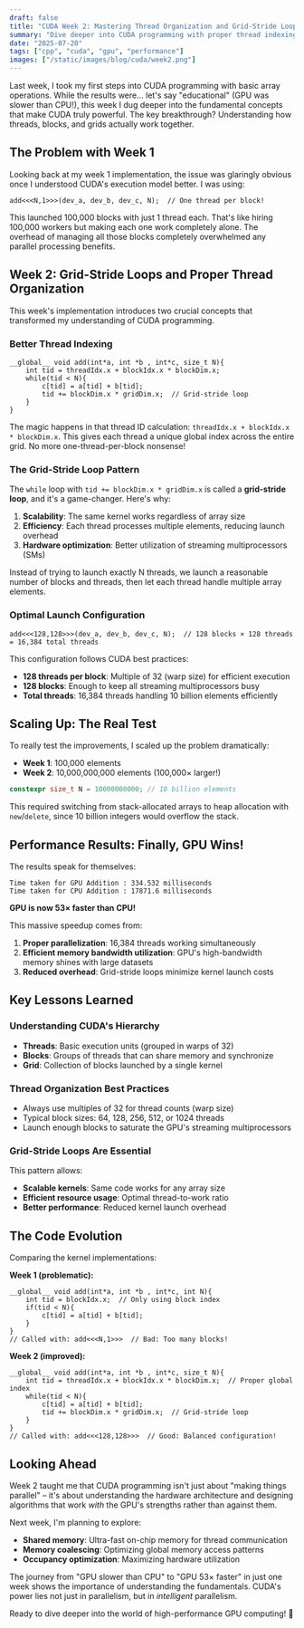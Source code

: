 ```yaml
---
draft: false
title: "CUDA Week 2: Mastering Thread Organization and Grid-Stride Loops"
summary: "Dive deeper into CUDA programming with proper thread indexing, grid-stride loops, and achieving real GPU speedup. Learn why proper thread organization finally makes GPU faster than CPU."
date: "2025-07-20"
tags: ["cpp", "cuda", "gpu", "performance"]
images: ["/static/images/blog/cuda/week2.png"]
---
```


Last week, I took my first steps into CUDA programming with basic array operations. While the results were... let's say "educational" (GPU was slower than CPU!), this week I dug deeper into the fundamental concepts that make CUDA truly powerful. The key breakthrough? Understanding how threads, blocks, and grids actually work together.

## The Problem with Week 1

Looking back at my week 1 implementation, the issue was glaringly obvious once I understood CUDA's execution model better. I was using:

```cuda
add<<<N,1>>>(dev_a, dev_b, dev_c, N);  // One thread per block!
```

This launched 100,000 blocks with just 1 thread each. That's like hiring 100,000 workers but making each one work completely alone. The overhead of managing all those blocks completely overwhelmed any parallel processing benefits.

## Week 2: Grid-Stride Loops and Proper Thread Organization

This week's implementation introduces two crucial concepts that transformed my understanding of CUDA programming.

### Better Thread Indexing

```cuda
__global__ void add(int*a, int *b , int*c, size_t N){
    int tid = threadIdx.x + blockIdx.x * blockDim.x;
    while(tid < N){
        c[tid] = a[tid] + b[tid];
        tid += blockDim.x * gridDim.x;  // Grid-stride loop
    }
}
```

The magic happens in that thread ID calculation: `threadIdx.x + blockIdx.x * blockDim.x`. This gives each thread a unique global index across the entire grid. No more one-thread-per-block nonsense!

### The Grid-Stride Loop Pattern

The `while` loop with `tid += blockDim.x * gridDim.x` is called a **grid-stride loop**, and it's a game-changer. Here's why:

1. **Scalability**: The same kernel works regardless of array size
2. **Efficiency**: Each thread processes multiple elements, reducing launch overhead
3. **Hardware optimization**: Better utilization of streaming multiprocessors (SMs)

Instead of trying to launch exactly N threads, we launch a reasonable number of blocks and threads, then let each thread handle multiple array elements.

### Optimal Launch Configuration

```cuda
add<<<128,128>>>(dev_a, dev_b, dev_c, N);  // 128 blocks × 128 threads = 16,384 total threads
```

This configuration follows CUDA best practices:

- **128 threads per block**: Multiple of 32 (warp size) for efficient execution
- **128 blocks**: Enough to keep all streaming multiprocessors busy
- **Total threads**: 16,384 threads handling 10 billion elements efficiently

## Scaling Up: The Real Test

To really test the improvements, I scaled up the problem dramatically:

- **Week 1**: 100,000 elements
- **Week 2**: 10,000,000,000 elements (100,000× larger!)

```cpp
constexpr size_t N = 10000000000; // 10 billion elements
```

This required switching from stack-allocated arrays to heap allocation with `new`/`delete`, since 10 billion integers would overflow the stack.

## Performance Results: Finally, GPU Wins!

The results speak for themselves:

```
Time taken for GPU Addition : 334.532 milliseconds
Time taken for CPU Addition : 17871.6 milliseconds
```

**GPU is now 53× faster than CPU!**

This massive speedup comes from:

1. **Proper parallelization**: 16,384 threads working simultaneously
2. **Efficient memory bandwidth utilization**: GPU's high-bandwidth memory shines with large datasets
3. **Reduced overhead**: Grid-stride loops minimize kernel launch costs

## Key Lessons Learned

### Understanding CUDA's Hierarchy

- **Threads**: Basic execution units (grouped in warps of 32)
- **Blocks**: Groups of threads that can share memory and synchronize
- **Grid**: Collection of blocks launched by a single kernel

### Thread Organization Best Practices

- Always use multiples of 32 for thread counts (warp size)
- Typical block sizes: 64, 128, 256, 512, or 1024 threads
- Launch enough blocks to saturate the GPU's streaming multiprocessors

### Grid-Stride Loops Are Essential

This pattern allows:

- **Scalable kernels**: Same code works for any array size
- **Efficient resource usage**: Optimal thread-to-work ratio
- **Better performance**: Reduced kernel launch overhead

## The Code Evolution

Comparing the kernel implementations:

**Week 1 (problematic):**

```cuda
__global__ void add(int*a, int *b , int*c, int N){
    int tid = blockIdx.x;  // Only using block index
    if(tid < N){
        c[tid] = a[tid] + b[tid];
    }
}
// Called with: add<<<N,1>>>  // Bad: Too many blocks!
```

**Week 2 (improved):**

```cuda
__global__ void add(int*a, int *b , int*c, size_t N){
    int tid = threadIdx.x + blockIdx.x * blockDim.x;  // Proper global index
    while(tid < N){
        c[tid] = a[tid] + b[tid];
        tid += blockDim.x * gridDim.x;  // Grid-stride loop
    }
}
// Called with: add<<<128,128>>>  // Good: Balanced configuration!
```

## Looking Ahead

Week 2 taught me that CUDA programming isn't just about "making things parallel" – it's about understanding the hardware architecture and designing algorithms that work _with_ the GPU's strengths rather than against them.

Next week, I'm planning to explore:

- **Shared memory**: Ultra-fast on-chip memory for thread communication
- **Memory coalescing**: Optimizing global memory access patterns
- **Occupancy optimization**: Maximizing hardware utilization

The journey from "GPU slower than CPU" to "GPU 53× faster" in just one week shows the importance of understanding the fundamentals. CUDA's power lies not just in parallelism, but in _intelligent_ parallelism.

Ready to dive deeper into the world of high-performance GPU computing! 🚀
